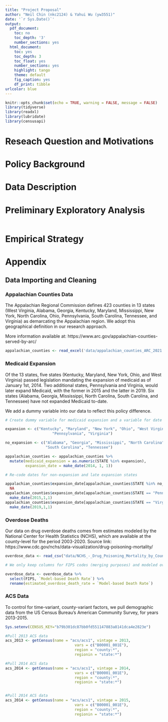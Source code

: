 ```yaml
---
title: "Project Proposal"
author: "Neil Chin (nkc2124) & Yahui Wu (yw3551)"
date: '`r Sys.Date()`'
output:
  pdf_document:
    toc: no
    toc_depth: '3'
    number_sections: yes
  html_document:
    toc: yes
    toc_depth: 3
    toc_float: yes
    number_sections: yes
    highlight: tango
    theme: default
    fig_caption: yes
    df_print: tibble
urlcolor: blue
---
```


```r
knitr::opts_chunk$set(echo = TRUE, warning = FALSE, message = FALSE)
library(tidyverse) 
library(readxl)
library(lubridate)
library(censusapi)
```

# Reseach Question and Motivations

# Policy Background

# Data Description

# Preliminary Exploratory Analysis

```r
```

# Empirical Strategy

# Appendix

## Data Importing and Cleaning

### Appalachian Counties Data

The Appalachian Regional Commission defines 423 counties in 13 states (West Virginia, Alabama, Georgia, Kentucky, Maryland, Mississippi, New York, North Carolina, Ohio, Pennsylvania, South Carolina, Tennessee, and Virginia) as demarcating the Appalachian region. We adopt this geographical definition in our research approach.

More information available at: https://www.arc.gov/appalachian-counties-served-by-arc/

```r
appalachian_counties <- read_excel('data/appalachian_counties_ARC_2021.xlsx')
```

### Medicaid Expansion

Of the 13 states, five states (Kentucky, Maryland, New York, Ohio, and West Virginia) passed legislation mandating the expansion of medicaid as of January 1st, 2014. Two additional states, Pennsylvania and Virginia, would later expand Medicaid, with the former in 2015 and the latter in 2019. Six states (Alabama, Georgia, Mississippi, North Carolina, South Carolina, and Tennessee) have not expanded Medicaid to-date.

We add a dummy variable into our data to reflect this policy difference.

```r
# Create dummy variable for medicaid expansion and a variable for date of expansion

expansion <- c("Kentucky", "Maryland", "New York", "Ohio", "West Virginia",
                     "Pennsylvania", "Virginia")

no_expansion <- c("Alabama", "Georgia", "Mississippi", "North Carolina", 
                  "South Carolina", "Tennessee")

appalachian_counties <- appalachian_counties %>% 
  mutate(medicaid_expansion = as.numeric(STATE %in% expansion),
         expansion_date = make_date(2014, 1, 1))

# Re-code dates for non-expansion and late expansion states

appalachian_counties$expansion_date[appalachian_counties$STATE %in% no_expansion] <-
  NA 
appalachian_counties$expansion_date[appalachian_counties$STATE == "Pennsylvania"] <-
  make_date(2015,1,1)
appalachian_counties$expansion_date[appalachian_counties$STATE == "Virginia"] <-
  make_date(2019,1,1)

```

### Overdose Deaths

Our data on drug overdose deaths comes from estimates modeled by the National Center for Health Statistics (NCHS), which are available at the county-level for the period 2003-2020. Source link: https://www.cdc.gov/nchs/data-visualization/drug-poisoning-mortality/

```r
overdose_data <- read_csv("data/NCHS_-_Drug_Poisoning_Mortality_by_County__United_States.csv")

# We only keep columns for FIPS codes (merging purposes) and modeled overdose deaths

overdose_data <- overdose_data %>% 
  select(FIPS, `Model-based Death Rate`) %>%
  rename(estimated_overdose_death_rate = `Model-based Death Rate`)
```

### ACS Data

To control for time-variant, county-variant factors, we pull demographic data from the US Census Bureau's American Community Survey, for years 2013-2015.

```r

Sys.setenv(CENSUS_KEY="b79b301dc87bb0fd551147883a8141dca4e2823e")

#Pull 2013 ACS data
acs_2013 <- getCensus(name = "acs/acs1", vintage = 2013,
                               vars = c("B00001_001E"),
                               region = "county:*",
                               regionin = "state:*")

#Pull 2014 ACS data
acs_2014 <- getCensus(name = "acs/acs1", vintage = 2014,
                               vars = c("B00001_001E"),
                               region = "county:*",
                               regionin = "state:*")


#Pull 2014 ACS data
acs_2014 <- getCensus(name = "acs/acs1", vintage = 2015,
                               vars = c("B00001_001E"),
                               region = "county:*",
                               regionin = "state:*")

```


